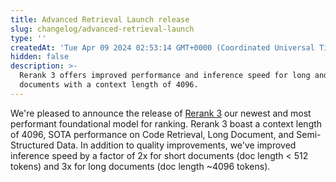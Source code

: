 ```yaml
---
title: Advanced Retrieval Launch release
slug: changelog/advanced-retrieval-launch
type: ''
createdAt: 'Tue Apr 09 2024 02:53:14 GMT+0000 (Coordinated Universal Time)'
hidden: false
description: >-
  Rerank 3 offers improved performance and inference speed for long and short
  documents with a context length of 4096.
---
```

We're pleased to announce the release of [Rerank 3](/docs/rerank) our newest and most performant foundational model for ranking. Rerank 3 boast a context length of 4096, SOTA performance on Code Retrieval, Long Document, and Semi-Structured Data. In addition to quality improvements, we've improved inference speed by a factor of 2x for short documents (doc length \< 512 tokens) and 3x for long documents (doc length ~4096 tokens).
